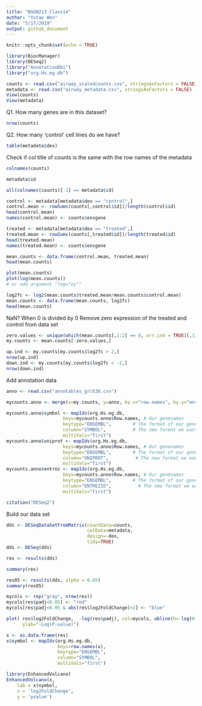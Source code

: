 ```yaml
---
title: "BGGN213_Class14"
author: "Yutao Wen"
date: "5/17/2019"
output: github_document
---
```


```r
knitr::opts_chunk$set(echo = TRUE)
```

```r
library(BiocManager)
library(DESeq2)
library("AnnotationDbi")
library("org.Hs.eg.db")
```

```r
counts <- read.csv("airway_scaledcounts.csv", stringsAsFactors = FALSE)
metadata <- read.csv("airway_metadata.csv", stringsAsFactors = FALSE)
View(counts)
View(metadata)
```

Q1. How many genes are in this dataset?
```r
nrow(counts)
```

Q2. How many 'control' cell lines do we have?
```r
table(metadata$dex)
```

Check if col title of counts is the same with the row names of the metadata
```r
colnames(counts)
```

```r
metadata$id
```

```r
all(colnames(counts)[-1] == metadata$id)
```

```r
control <- metadata[metadata$dex == "control",]
control.mean <- rowSums(counts[,control$id])/length(control$id)
head(control.mean)
names(control.mean) <- counts$ensgene
```

```r
treated <- metadata[metadata$dex == "treated",]
treated.mean <- rowSums(counts[,treated$id])/length(treated$id)
head(treated.mean)
names(treated.mean) <- counts$ensgene
```

```r
mean.counts <- data.frame(control.mean, treated.mean)
head(mean.counts)
```

```r
plot(mean.counts)
plot(log(mean.counts))
# or add argument "log="xy""
```

```r
log2fc <- log2(mean.counts$treated.mean/mean.counts$control.mean)
mean.counts <- data.frame(mean.counts, log2fc)
head(mean.counts)
```

NaN? When 0 is divided by 0
Remove zero expression of the treated and control from data set
```r
zero.values <- unique(which(mean.counts[,1:2] == 0, arr.ind = TRUE)[,1])
my.counts <- mean.counts[-zero.values,]
```

```r
up.ind <- my.counts[my.counts$log2fc > 2,]
nrow(up.ind)
down.ind <- my.counts[my.counts$log2fc < -2,]
nrow(down.ind)
```

Add annotation data

```r
anno <- read.csv("annotables_grch38.csv")
```

```r
mycounts.anno <- merge(x=my.counts, y=anno, by.x="row.names", by.y="ensgene")
```



```r
mycounts.anno$symbol <- mapIds(org.Hs.eg.db,
                     keys=mycounts.anno$Row.names, # Our genenames
                     keytype="ENSEMBL",        # The format of our genenames
                     column="SYMBOL",          # The new format we want to add
                     multiVals="first")
mycounts.anno$uniprot <- mapIds(org.Hs.eg.db,
                     keys=mycounts.anno$Row.names, # Our genenames
                     keytype="ENSEMBL",        # The format of our genenames
                     column="UNIPROT",          # The new format we want to add
                     multiVals="first")
mycounts.anno$entrez <- mapIds(org.Hs.eg.db,
                     keys=mycounts.anno$Row.names, # Our genenames
                     keytype="ENSEMBL",        # The format of our genenames
                     column="ENTREZID",          # The new format we want to add
                     multiVals="first")
```

```r
citation("DESeq2")
```

Build our data set
```r
dds <- DESeqDataSetFromMatrix(countData=counts, 
                              colData=metadata, 
                              design=~dex, 
                              tidy=TRUE)
dds <- DESeq(dds)
```

```r
res <- results(dds)
```

```r
summary(res)
```

```r
res05 <- results(dds, alpha = 0.05)
summary(res05)
```

```r
mycols <- rep("gray", nrow(res))
mycols[res$padj<0.05] <- "red"
mycols[res$padj<0.05 & abs(res$log2FoldChange)>2] <- "blue"

plot( res$log2FoldChange,  -log(res$padj), col=mycols, abline(h=-log(0.05), v=c(-2,2), col="darkgray", lty=2),xlab="Log2(FoldChange)",
      ylab="-Log(P-value)")
```

```r
x <- as.data.frame(res)
x$symbol <- mapIds(org.Hs.eg.db, 
                   keys=row.names(x),
                   keytype="ENSEMBL",
                   column="SYMBOL",
                   multiVals="first")
```

```r
library(EnhancedVolcano)
EnhancedVolcano(x,
    lab = x$symbol,
    x = 'log2FoldChange',
    y = 'pvalue')
```


